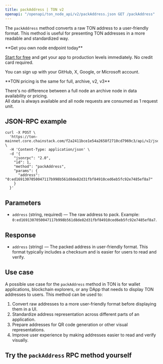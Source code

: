 ---
title: packAddress | TON v2
openapi: "/openapi/ton_node_api/v2/packAddress.json GET /packAddress"
---

The `packAddress` method converts a raw TON address to a user-friendly format. This method is useful for presenting TON addresses in a more readable and standardized way.

<Check>
**Get you own node endpoint today**

[Start for free](https://console.chainstack.com/) and get your app to production levels immediately. No credit card required.

You can sign up with your GitHub, X, Google, or Microsoft account.
</Check>

<Note>
**TON pricing is the same for full, archive, v2, v3**

There's no difference between a full node an archive node in data availability or pricing.  
All data is always available and all node requests are consumed as 1 request unit.
</Note>

  

## JSON-RPC example

```shell Shell
curl -X POST \
  'https://ton-mainnet.core.chainstack.com/f2a2411bce1e54a2658f2710cd7969c3/api/v2/jsonRPC' \
  -H 'Content-Type: application/json' \
  -d '{
    "jsonrpc": "2.0",
    "id": 1,
    "method": "packAddress",
    "params": {
      "address": "0:ed1691307050047117b998b561d8de82d31fbf84910ced6eb5fc92e7485ef8a7"
    }
  }'
```


## Parameters

* `address` (string, required) — The raw address to pack. Example: `0:ed1691307050047117b998b561d8de82d31fbf84910ced6eb5fc92e7485ef8a7`.

## Response

* `address` (string) — The packed address in user-friendly format. This format typically includes a checksum and is easier for users to read and verify.

## Use case

A possible use case for the `packAddress` method in TON is for wallet applications, blockchain explorers, or any DApp that needs to display TON addresses to users. This method can be used to:

1. Convert raw addresses to a more user-friendly format before displaying them in a UI.
2. Standardize address representation across different parts of an application.
3. Prepare addresses for QR code generation or other visual representations.
4. Improve user experience by making addresses easier to read and verify visually.

## Try the `packAddress` RPC method yourself